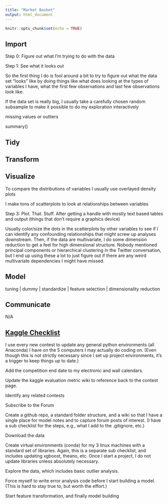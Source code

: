 ```yaml
---
title: "Market Basket"
output: html_document
---
```


```r
knitr::opts_chunk$set(echo = TRUE)
```

## Import 

Step 0: Figure out what I’m trying to do with the data

Step 1: See what it looks out

So the first thing I do is fool around a bit to try to figure out what the data set “looks” like by doing things like what does looking at the types of variables I have, what the first few observations and last few observations look like.

If the data set is really big, I usually take a carefully chosen random subsample to make it possible to do my exploration interactively

missing values or outliers

summary() 

## Tidy

## Transform

## Visualize 

To compare the distributions of variables I usually use overlayed density plots 

I make tons of scatterplots to look at relationships between variables

Step 3: Plot. That. Stuff. After getting a handle with mostly text based tables and output (things that don’t require a graphics device)

Usually color/size the dots in the scatterplots by other variables to see if I can identify any confounding relationships that might screw up analyses downstream. Then, if the data are multivariate, I do some dimension reduction to get a feel for high dimensional structure. Nobody mentioned principal components or hierarchical clustering in the Twitter conversation, but I end up using these a lot to just figure out if there are any weird multivariate dependencies I might have missed.

## Model 

tuning | dummy | standardize | feature selection | dimensionality reduction

## Communicate

N/A

## [Kaggle Checklist](https://www.kaggle.com/general/19959)

I use every new contest to update any general python environments (all Anaconda) I have on the 5 computers I may actually do coding on. (Even though this is not strictly necessary since I set up project environments, it's a trigger to keep things up to date.)

Add the competition end date to my electronic and wall calendars.

Update the kaggle evaluation metric wiki to reference back to the contest page.

Identify any related contests

Subscribe to the Forum

Create a github repo, a standard folder structure, and a wiki so that I have a single place for model notes and to capture forum posts of interest. (I have a sub checklist for the steps, e.g., what I add to the .gitignore, etc.)

Download the data

Create virtual environments (conda) for my 3 linux machines with a standard set of libraries. Again, this is a separate sub checklist, and includes updating xgboost, theano, etc. Once I start a project, I do not update libraries unless absolutely necessary.

Explore the data, which includes basic outlier analysis.

Force myself to write error analysis code before I start building a model. (This is hard to stay true to, but worth the effort.)

Start feature transformation, and finally model building
